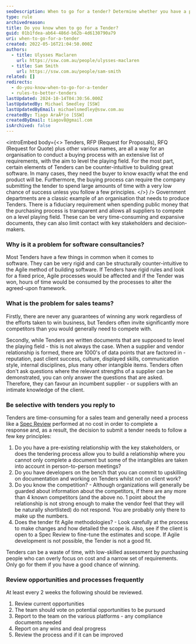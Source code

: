 ```yaml
---
seoDescription: When to go for a tender? Determine whether you have a pre-existing relationship with key stakeholders, know the competition, and if the tender fits Agile methodologies.
type: rule
archivedreason:
title: Do you know when to go for a Tender?
guid: 01b1fdea-ab64-486d-b62b-4d6130790a79
uri: when-to-go-for-a-tender
created: 2022-05-16T21:04:50.000Z
authors:
  - title: Ulysses Maclaren
    url: https://ssw.com.au/people/ulysses-maclaren
  - title: Sam Smith
    url: https://ssw.com.au/people/sam-smith
related: []
redirects:
  - do-you-know-when-to-go-for-a-tender
  - rules-to-better-tenders
lastUpdated: 2024-10-14T04:30:56.000Z
lastUpdatedBy: Michael Smedley [SSW]
lastUpdatedByEmail: michaelsmedley@ssw.com.au
createdBy: Tiago AraÃºjo [SSW]
createdByEmail: tiagov8@gmail.com
isArchived: false
---
```


<introEmbed
  body={<>
Tenders, RFP (Request for Proposals), RFQ (Request for Quote) plus other various names, are all a way for an organisation to conduct a buying process with an extensive list of requirements, with the aim to level the playing field. For the most part, certain elements of Tenders can be counter-intuitive to building great software. In many cases, they need the buyer to know exactly what the end product will be. Furthermore, the buying process can require the company submitting the tender to spend large amounts of time with a very low chance of success unless you follow a few principles.
  </>}
/>
Government departments are a classic example of an organisation that needs to produce Tenders. There is a fiduciary requirement when spending public money that the purchasing process is transparent and allows all suppliers to compete on a level playing field. These can be very time-consuming and expansive documents, they can also limit contact with key stakeholders and decision-makers.

### Why is it a problem for software consultancies?

Most Tenders have a few things in common when it comes to software. They can be very rigid and can be structurally counter-intuitive to the Agile method of building software. If Tenders have rigid rules and look for a fixed price, Agile processes would be affected and if the Tender was won, hours of time would be consumed by the processes to alter the agreed-upon framework.

### What is the problem for sales teams?

Firstly, there are never any guarantees of winning any work regardless of the efforts taken to win business, but Tenders often invite significantly more competitors than you would generally need to compete with.

Secondly, while Tenders are written documents that are supposed to level the playing field - this is not always the case. When a supplier and vendor relationship is formed, there are 1000's of data points that are factored in - reputation, past client success, culture, displayed skills, communication style, internal disciplines, plus many other intangible items. Tenders often don't ask questions where the relevant strengths of a supplier can be demonstrated, you can only answer the questions that are asked. Therefore, they can favour an incumbent supplier - or suppliers with an intimate knowledge of the client.

### Be selective with tenders you reply to

Tenders are time-consuming for a sales team and generally need a process like a [Spec Review](/rules-to-better-specification-reviews) performed at no cost in order to complete a response and, as a result, the decision to submit a tender needs to follow a few key principles:

1. Do you have a pre-existing relationship with the key stakeholders, or does the tendering process allow you to build a relationship where you cannot only complete a document but some of the intangibles are taken into account in person-to-person meetings?
2. Do you have developers on the bench that you can commit to upskilling on documentation and working on Tenders whilst not on client work?
3. Do you know the competition? - Although organizations will generally be guarded about information about the competitors, if there are any more than 4 known competitors (and the above no. 1 point about the relationship is not strong enough to make the vendor feel that they will be naturally shortlisted) do not respond. You are probably only there to make up the numbers.
4. Does the tender fit Agile methodologies? - Look carefully at the process to make changes and how detailed the scope is. Also, see if the client is open to a Spec Review to fine-tune the estimates and scope. If Agile development is not possible, the Tender is not a good fit.

Tenders can be a waste of time, with low-skilled assessment by purchasing people who can overly focus on cost and a narrow set of requirements. Only go for them if you have a good chance of winning.

### Review opportunities and processes frequently

At least every 2 weeks the following should be reviewed.
1. Review current opportunities
2. The team should vote on potential opportunities to be pursued
3. Report to the team on the various platforms - any compliance documents needed
4. Report on any wins and deal progress
5. Review the process and if it can be improved

